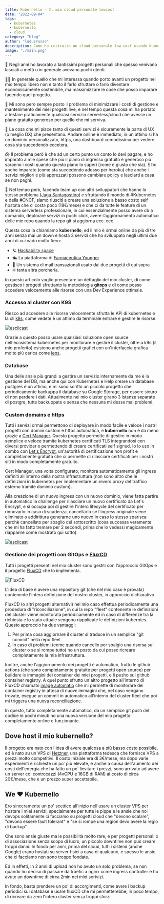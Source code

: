 ```yaml
---
title: Kubernello - Il mio cloud personale lowcost
date: "2022-09-04"
tags:
  - kubernetes
  - kubernello
  - cloud
category: "blog"
author: "ludusrusso"
description: Come ho costruito un cloud personale low cost usando kubernetes e un VPS
image: "./main.png"
---
```


🚀 Negli anni ho lavorato a tantissimi progetti personali che spesso venivano lasciati a metà o in generale avevano pochi utenti.

🧑‍🏫 In generale quello che mi interessa quando porto avanti un progetto nel mio tempo libero non è tanto il farlo sfruttare o farlo diventare economicamente sostenibile, ma massimizzare le cose che posso imparare facendo quel progetto.

💸 Mi sono però sempre posto il problema di minimizzare i costi di gestione e mantenimento dei miei progetti live, e nel tempo questa cosa mi ha portato a testare praticamente qualsiasi servizio serverless/cloud che avesse un piano gratuito generoso per quello che mi serviva.

🤩 La cosa che mi piace tanto di questi servizi è sicuramente la parte di UX (o meglio DX) che presentano. Andare online è immediato, in un attimo si ha un dominio personalizzato, https, una dashboard comodissima per vedere cosa sta succedendo eccetera.

😱 Il problema però è che ad un certo punto un conto lo devi pagare, e ho imparato a mie spese che più il piano di ingresso gratuito è generoso più saranno i costi quando questo piano lo superi (come è giusto che sia). E ho anche imparato (come sta succedendo adesso per heroku) che anche i servizi migliori e più apprezzati possono cambiare policy e lasciarti a casa se non paghi.

💪 Nel tempo però, facendo team up con altri sviluppatori che hanno lo stesso problema ([Jaga Santagostino](https://jagasantagostino.com/)) e sfruttando il mondo di #Kubernetes e della #CNCF, siamo riusciti a creare una soluzione a basso costo self hostata che ci costa poco (18€/mese) e che ci da tutte le feature di un sistema serverless professionale, in cui essenzialmente posso avere db a comando, deplorare servizi in pochi click, avere l’aggiornamento automatico delle mie repo quando la repo git si aggiorna ecc. ecc.

Questa cosa la chiamiamo **kubernello**, ed il mio è ormai online da più di tre anni senza mai un down e hosta 3 servizi che ho sviluppato negli ultimi due anni di cui vado molto fiero:

- 🪐 [Hackability space](https://space.k8s.hackability.dev/)
- 🛳 La piattaforma di [Farmaceutica Younger](https://www.farmaceuticayounger.science/)
- 📨 Un sistema di mail transazionali usato dai due progetti di cui sopra
- ➕ tanta altra porcheria.

In questo articolo voglio presentare un dettaglio del mio cluster, di come gestisco i progetti sfruttanto la metodologia **gitops**
e di come posso accedere velocemente alle risorse con una Dev Experience ottimale.

### Accesso al cluster con K9S

Riesco ad accedere alle risorse velocemente sfrutta le API di kubernetes e la cli [k9s](https://k9scli.io/), come vedete è un attimo
da terminale entrare e gestire le risorse.

[![asciicast](https://asciinema.org/a/sdD7s6keMpOz0fY6fe6Z0Bb5b.svg)](https://asciinema.org/a/sdD7s6keMpOz0fY6fe6Z0Bb5b)

Grazie a questo posso usare qualsiasi soluzione open source nell'ecosistema kubernetes per monitorare e gestire il cluster, oltre a k9s (il mio proferito)
esistono anche progetti grafici con un'interfaccia grafica molto più carica come [lens](https://k8slens.dev/).

### Database

Una delle ansie più grandi a gestire un servizio internamente da me è la gestione del DB, ma anche qui con Kubernetes e Help creare un database
postgres è un attimo, e mi sono scritto un piccolo progetto che periodicamente backuppa il database su Google Storage, per essere sicuro di non
perdere i dati. Attualmente nel mio cluster girano 3 istanze separate di postgre, tutte backuppate e senza che nessuna mi desse mai problemi.

### Custom domains e https

Tutti i servizi ormai permettono di deployare in modo facile e veloce i nostri progetti con domini custom e https automatica, e **kubernello**
non è da meno grazie a [Cert Manager](https://cert-manager.io/). Questo progetto permette di gestire in modo semplice e veloce tramite
kubernetes certificati TLS integrandosi con diversi provider o permettendo di creare certificati self signed. Io lo uso in combo con [Let's Encrypt](https://letsencrypt.org/it/),
un'autorità di certificazione non profit e completamente gratuita che ci permette di rilasciare certificati per i nostri siti in modo
completamente gratuito.

Cert Manager, una volta configurato, monitora automaticamente gli ingress definiti all'interno della nostra infrastruttura (non sono altro che le
definizioni in kubernetes per implementare un revers proxy del traffico esterno tramite dominio custom).

Alla creazione di un nuovo ingress con un nuovo dominio, viene fatta partire in automatico la challenge per rilasciare un nuovo certificato
da Let's Encrypt, e si occupa poi di gestire l'intero lifecycle del certificato per rinnovarlo in caso di scadenza, cancellarlo se
l'ingress originale viene eliminato o addirittura generarne uno nuovo in caso lo stesso sparisca perchè cancellato per sbaglio del
sottoscritto (cosa successa veramente che mi ha fatto tremare per 2 secondi, prima che lo vedessi magicamente riapparire come mostrato qui sotto).

[![asciicast](https://asciinema.org/a/ncTnCo9AM8SS1Q9fUwNOfnY5G.svg)](https://asciinema.org/a/ncTnCo9AM8SS1Q9fUwNOfnY5G)

### Gestione dei progetti con GitOps e [FluxCD](https://fluxcd.io/)

Tutti i progetti presenti nel mio cluster sono gestiti con l'approccio GitOps e il progetto [FluxCD](https://fluxcd.io/) che lo implementa.

![FluxCD](./flux.png)

L'idea di base è avere una repository git (che nel mio caso è provata) contenente
l'intera definizione del nostro cluster, in approccio dichiarativo.

FluxCD (o altri progetti alternativi) nel mio caso effettua periodicamente una prodedura di "riconciliazione",
in cui la repo "fleet" contenente le definizioni del cluster viene monitorata periodicamente ed in caso di differenze
tra la richiesta e lo stato attuale vengono riapplicate le definizioni kuberntes. Questo approccio ha due vantaggi:

1. Per prima cosa aggiornare il cluster si traduce in un semplice "git commit" nella repo fleet
2. In caso di problemi (come quando cancello per sbalgio una risorsa sul cluster o se si rompe tutto) ho un posto da cui posso ricreare completamente la mia infrastruttura.

Inoltre, anche l'aggiornamento dei progetti è automatico, frutto le github actions (che sono completamente gratuite per progetti open source) per
buildare le immagini dei container dei miei progetti, e li pusho sul github container registry. A quel punto sfrutto un'altro progetto
all'interno di FluxCD chiamato [image automatio](https://fluxcd.io/flux/guides/image-update/) che mi permette di monitorare dei
container registry in attesa di nuove immagini che, nel caso vengano trovate, esegue un commit in automatico all'interno del cluster
fleet che poi mi triggera una nuova reconciliazione.

In questo, tutto completamente automatico, da un semplice git push del codice in pochi minuti ho una nuova versione del mio progetto
completamente online e funzionante.

## Dove host il mio kubernello?

Il progetto era nato con l'idea di avere qualcosa a più basso costo possibile, ed è nato su un VPS di [Hetzner](https://hetzner.cloud/?ref=kmrVFFJZW4JW),
una piattaforma tedesca che fornisce VPS a prezzi molto competitivi. Il costo iniziale era di 3€/mese, ma dopo varie esperimenti e
richieste un po' più elevate, e anche a causa dell'aumento dei costi dell'energia che ha fatto un po' lievitare i prezzi, sono arrivato
ad avere un server coi controcazzi (4vCPU e 16GB di RAM) al costo di circa 20€/mese, che è un prezzo super accettabile.

## We ❤️ Kubernello

Ero sinceramente un po' scettico all'inizio nell'usare un cluster VPS per hostare i miei servizi, specialmente per tutte le pippe
e le ansie che noi devops solitamente ci facciamo su progetti cloud che "devono scalare", "devono essere fault tolerant" e "se si rompe una region devo avere la regio di backup".

Che sono ansie giuste ma le possibilità molto rare, e per progetti personali o di associazione senza scopo di lucro, un piccolo downtime non
può creare troppi danni. In fondo per anni, prima del cloud, tutti i sistemi (anche Google) erano hostati su server fisici a casa di qualcuno,
e spesso le ansie che ci facciamo non sono troppo fondate.

Ed in effetti, in 2 anni di upload non ho avuto un solo problema, se non quando ho deciso di passare da traefic a nginx come ingress controller
e ho avuto un downtime di circa 2min nei miei serivizi.

In fondo, basta prendere un po' di accorgimenti, come avere i backup periodici sui database e usare fluxCD che mi permetterebbe, in poco tempo,
di ricreare da zero l'intero cluster senza troppi sforzi.
